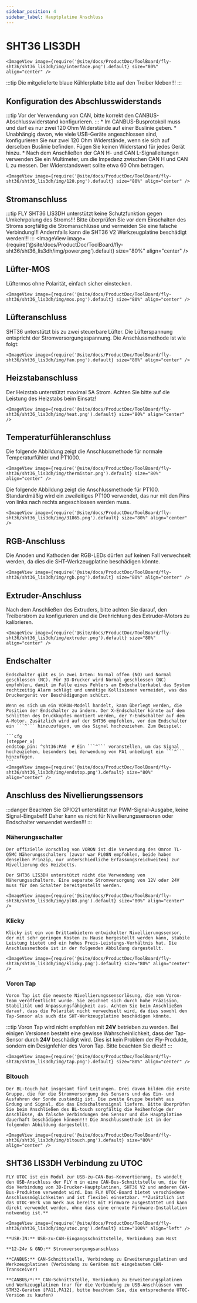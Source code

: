 ```yaml
---
sidebar_position: 4
sidebar_label: Hauptplatine Anschluss
---
```



# SHT36 LIS3DH

    <ImageView image={require('@site/docs/ProductDoc/ToolBoard/fly-sht36/sht36_lis3dh/img/interface.png').default} size="80%" align="center" />

:::tip
Die mitgelieferte blaue Kühlerplatte bitte auf den Treiber kleben!!!
:::

## Konfiguration des Abschlusswiderstands

:::tip
Vor der Verwendung von CAN, bitte korrekt den CANBUS-Abschlusswiderstand konfigurieren.
:::
    * Im CANBUS-Busprotokoll muss und darf es nur zwei 120 Ohm Widerstände auf einer Buslinie geben.
    * Unabhängig davon, wie viele USB-Geräte angeschlossen sind, konfigurieren Sie nur zwei 120 Ohm Widerstände, wenn sie sich auf derselben Buslinie befinden. Fügen Sie keinen Widerstand für jedes Gerät hinzu.
    * Nach dem Anschließen der CAN H- und CAN L-Signalleitungen verwenden Sie ein Multimeter, um die Impedanz zwischen CAN H und CAN L zu messen. Der Widerstandswert sollte etwa 60 Ohm betragen.
    
    <ImageView image={require('@site/docs/ProductDoc/ToolBoard/fly-sht36/sht36_lis3dh/img/120.png').default} size="80%" align="center" />

## Stromanschluss

:::tip
FLY SHT36 LIS3DH unterstützt keine Schutzfunktion gegen Umkehrpolung des Stroms!!! Bitte überprüfen Sie vor dem Einschalten des Stroms sorgfältig die Stromanschlüsse und vermeiden Sie eine falsche Verbindung!!! Andernfalls kann die SHT36 V2 Werkzeugplatine beschädigt werden!!!
:::
    <ImageView image={require('@site/docs/ProductDoc/ToolBoard/fly-sht36/sht36_lis3dh/img/power.png').default} size="80%" align="center" />

## Lüfter-MOS

Lüftermos ohne Polarität, einfach sicher einstecken.

    <ImageView image={require('@site/docs/ProductDoc/ToolBoard/fly-sht36/sht36_lis3dh/img/mos.png').default} size="80%" align="center" />

## Lüfteranschluss

SHT36 unterstützt bis zu zwei steuerbare Lüfter. Die Lüfterspannung entspricht der Stromversorgungsspannung. Die Anschlussmethode ist wie folgt:

    <ImageView image={require('@site/docs/ProductDoc/ToolBoard/fly-sht36/sht36_lis3dh/img/fan.png').default} size="80%" align="center" />

## Heizstabanschluss

Der Heizstab unterstützt maximal 5A Strom. Achten Sie bitte auf die Leistung des Heizstabs beim Einsatz!

    <ImageView image={require('@site/docs/ProductDoc/ToolBoard/fly-sht36/sht36_lis3dh/img/heat.png').default} size="80%" align="center" />

## Temperaturfühleranschluss

Die folgende Abbildung zeigt die Anschlussmethode für normale Temperaturfühler und PT1000.

    <ImageView image={require('@site/docs/ProductDoc/ToolBoard/fly-sht36/sht36_lis3dh/img/thermistor.png').default} size="80%" align="center" />

Die folgende Abbildung zeigt die Anschlussmethode für PT100. Standardmäßig wird ein zweileitiges PT100 verwendet, das nur mit den Pins von links nach rechts angeschlossen werden muss.

    <ImageView image={require('@site/docs/ProductDoc/ToolBoard/fly-sht36/sht36_lis3dh/img/31865.png').default} size="80%" align="center" />

## RGB-Anschluss

Die Anoden und Kathoden der RGB-LEDs dürfen auf keinen Fall verwechselt werden, da dies die SHT-Werkzeugplatine beschädigen könnte.

    <ImageView image={require('@site/docs/ProductDoc/ToolBoard/fly-sht36/sht36_lis3dh/img/rgb.png').default} size="80%" align="center" />

## Extruder-Anschluss

Nach dem Anschließen des Extruders, bitte achten Sie darauf, den Treiberstrom zu konfigurieren und die Drehrichtung des Extruder-Motors zu kalibrieren.

    <ImageView image={require('@site/docs/ProductDoc/ToolBoard/fly-sht36/sht36_lis3dh/img/extruder.png').default} size="80%" align="center" />

## Endschalter

    Endschalter gibt es in zwei Arten: Normal offen (NO) und Normal geschlossen (NC). Für 3D-Drucker wird Normal geschlossen (NC) empfohlen, damit im Falle eines Fehlers am Endschalterkabel das System rechtzeitig Alarm schlägt und unnötige Kollisionen vermeidet, was das Druckergerät vor Beschädigungen schützt.

    Wenn es sich um ein VORON-Modell handelt, kann überlegt werden, die Position der Endschalter zu ändern. Der X-Endschalter könnte auf dem Schlitten des Druckkopfes montiert werden, der Y-Endschalter auf dem A-Motor. Zusätzlich wird auf der SHT36 empfohlen, vor dem Endschalter ein ```^``` hinzuzufügen, um das Signal hochzuziehen. Zum Beispiel:

    ```cfg
    [stepper_x]
    endstop_pin: ^sht36:PA0  # Ein ```^``` voranstellen, um das Signal hochzuziehen, besonders bei Verwendung von PA1 unbedingt ein ```^``` hinzufügen.
    ```
    <ImageView image={require('@site/docs/ProductDoc/ToolBoard/fly-sht36/sht36_lis3dh/img/endstop.png').default} size="80%" align="center" />

## Anschluss des Nivellierungssensors

:::danger Beachten Sie
GPIO21 unterstützt nur PWM-Signal-Ausgabe, keine Signal-Eingabe!!! Daher kann es nicht für Nivellierungssensoren oder Endschalter verwendet werden!!!
:::

### Näherungsschalter

    Der offizielle Vorschlag von VORON ist die Verwendung des Omron TL-Q5MC Näherungsschalters (zuvor war PL08N empfohlen, beide haben denselben Prinzip, nur unterschiedliche Erfassungsreichweiten) zur Nivellierung des Heizbetts.

    Der SHT36 LIS3DH unterstützt nicht die Verwendung von Näherungsschaltern. Eine separate Stromversorgung von 12V oder 24V muss für den Schalter bereitgestellt werden.
    
    <ImageView image={require('@site/docs/ProductDoc/ToolBoard/fly-sht36/sht36_lis3dh/img/pl08.png').default} size="80%" align="center" />


### Klicky

    Klicky ist ein von Drittanbietern entwickelter Nivellierungssensor, der mit sehr geringen Kosten zu Hause hergestellt werden kann, stabile Leistung bietet und ein hohes Preis-Leistungs-Verhältnis hat. Die Anschlussmethode ist in der folgenden Abbildung dargestellt.

    <ImageView image={require('@site/docs/ProductDoc/ToolBoard/fly-sht36/sht36_lis3dh/img/klicky.png').default} size="80%" align="center" />

### Voron Tap

    Voron Tap ist die neueste Nivellierungssensorlösung, die vom Voron-Team veröffentlicht wurde. Sie zeichnet sich durch hohe Präzision, Stabilität und Anpassungsfähigkeit aus. Achten Sie beim Anschließen darauf, dass die Polarität nicht verwechselt wird, da dies sowohl den Tap-Sensor als auch die SHT-Werkzeugplatine beschädigen könnte.

:::tip
Voron Tap wird nicht empfohlen mit **24V** betrieben zu werden. Bei einigen Versionen besteht eine gewisse Wahrscheinlichkeit, dass der Tap-Sensor durch **24V** beschädigt wird. Dies ist kein Problem der Fly-Produkte, sondern ein Designfehler des Voron Tap. Bitte beachten Sie dies!!!
:::

    <ImageView image={require('@site/docs/ProductDoc/ToolBoard/fly-sht36/sht36_lis3dh/img/tap.png').default} size="80%" align="center" />

### Bltouch

    Der BL-touch hat insgesamt fünf Leitungen. Drei davon bilden die erste Gruppe, die für die Stromversorgung des Sensors und das Ein- und Ausfahren der Sonde zuständig ist. Die zweite Gruppe besteht aus Erdung und Signal, die das Endschaltensignal liefern. Bitte überprüfen Sie beim Anschließen des BL-touch sorgfältig die Reihenfolge der Anschlüsse, da falsche Verbindungen den Sensor und die Hauptplatine dauerhaft beschädigen können!!! Die Anschlussmethode ist in der folgenden Abbildung dargestellt.

    <ImageView image={require('@site/docs/ProductDoc/ToolBoard/fly-sht36/sht36_lis3dh/img/bltouch.png').default} size="80%" align="center" />


## SHT36 LIS3DH Verbindung zu UTOC

    FLY UTOC ist ein Modul zur USB-zu-CAN-Bus-Konvertierung. Es wandelt den USB-Anschluss der FLY π in eine CAN-Bus-Schnittstelle um, die für die Verbindung von 3D-Drucker-Hauptplatinen, SHT36 V2 und anderen CAN-Bus-Produkten verwendet wird. Das FLY UTOC-Board bietet verschiedene Anschlussmöglichkeiten und ist flexibel einsetzbar. **Zusätzlich ist das UTOC-Werk vom Werk aus bereits mit Firmware ausgestattet und kann direkt verwendet werden, ohne dass eine erneute Firmware-Installation notwendig ist.**

    <ImageView image={require('@site/docs/ProductDoc/ToolBoard/fly-sht36/sht36_lis3dh/img/utoc.png').default} size="100%" align="left" />

    **USB-IN:** USB-zu-CAN-Eingangsschnittstelle, Verbindung zum Host

    **12-24v & GND:** Stromversorgungsanschluss

    **CANBUS:** CAN-Schnittstelle, Verbindung zu Erweiterungsplatinen und Werkzeugplatinen (Verbindung zu Geräten mit eingebautem CAN-Transceiver)

    **CANBUS/*:** CAN-Schnittstelle, Verbindung zu Erweiterungsplatinen und Werkzeugplatinen (nur für die Verbindung zu USB-Anschlüssen von STM32-Geräten [PA11,PA12], bitte beachten Sie, die entsprechende UTOC-Version zu kaufen)
